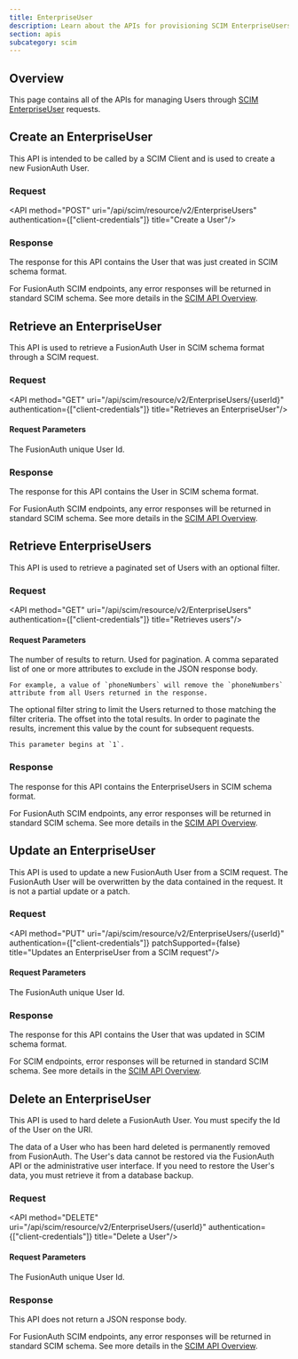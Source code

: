 ```yaml
---
title: EnterpriseUser
description: Learn about the APIs for provisioning SCIM EnterpriseUsers in FusionAuth using a SCIM Client.
section: apis
subcategory: scim
---
```


<EnterpriseEditionBlurb />

## Overview

This page contains all of the APIs for managing Users through [SCIM EnterpriseUser](https://datatracker.ietf.org/doc/html/rfc7643#section-4.3) requests.

## Create an EnterpriseUser

This API is intended to be called by a SCIM Client and is used to create a new FusionAuth User.

### Request

<API method="POST" uri="/api/scim/resource/v2/EnterpriseUsers" authentication={["client-credentials"]} title="Create a User"/>

<ScimEnterpriseuserRequestBody http_method="POST" />

### Response

The response for this API contains the User that was just created in SCIM schema format.

<ScimResponseCodes never_missing />

For FusionAuth SCIM endpoints, any error responses will be returned in standard SCIM schema. See more details in the [SCIM API Overview](/docs/apis/scim/).

<ScimEnterpriseuserResponseBody />

## Retrieve an EnterpriseUser

This API is used to retrieve a FusionAuth User in SCIM schema format through a SCIM request.

### Request

<API method="GET" uri="/api/scim/resource/v2/EnterpriseUsers/{userId}" authentication={["client-credentials"]} title="Retrieves an EnterpriseUser"/>

#### Request Parameters

<APIBlock>
  <APIField name="userId" type="UUID" optional>
    The FusionAuth unique User Id.
  </APIField>
</APIBlock>


### Response

The response for this API contains the User in SCIM schema format.

<ScimResponseCodes never_webhook_event />

For FusionAuth SCIM endpoints, any error responses will be returned in standard SCIM schema. See more details in the [SCIM API Overview](/docs/apis/scim/).

<ScimEnterpriseuserResponseBody />

## Retrieve EnterpriseUsers

This API is used to retrieve a paginated set of Users with an optional filter.

### Request

<API method="GET" uri="/api/scim/resource/v2/EnterpriseUsers" authentication={["client-credentials"]} title="Retrieves users"/>

#### Request Parameters

<APIBlock>
  <APIField name="count" type="Integer" optional>
    The number of results to return. Used for pagination.
  </APIField>
  <APIField name="excludedAttributes" type="String" optional since="1.39.0">
    A comma separated list of one or more attributes to exclude in the JSON response body.

    For example, a value of `phoneNumbers` will remove the `phoneNumbers` attribute from all Users returned in the response.
  </APIField>
  <APIField name="filter" type="String" optional since="1.39.0">
    The optional filter string to limit the Users returned to those matching the filter criteria.
  </APIField>
  <APIField name="startIndex" type="Integer" optional>
    The offset into the total results. In order to paginate the results, increment this value by the <InlineField>count</InlineField> for subsequent requests.

    This parameter begins at `1`.
  </APIField>
</APIBlock>

### Response

The response for this API contains the EnterpriseUsers in SCIM schema format.

<ScimResponseCodes />

For FusionAuth SCIM endpoints, any error responses will be returned in standard SCIM schema. See more details in the [SCIM API Overview](/docs/apis/scim/).

<ScimGroupListResponseBody />

## Update an EnterpriseUser

This API is used to update a new FusionAuth User from a SCIM request. The FusionAuth User will be overwritten by  the data contained in the request. It is not a partial update or a patch.

### Request

<API method="PUT" uri="/api/scim/resource/v2/EnterpriseUsers/{userId}" authentication={["client-credentials"]} patchSupported={false} title="Updates an EnterpriseUser from a SCIM request"/>

#### Request Parameters

<APIBlock>
  <APIField name="userId" type="UUID" optional>
    The FusionAuth unique User Id.
  </APIField>
</APIBlock>

<ScimEnterpriseuserRequestBody http_method="PUT" />

### Response

The response for this API contains the User that was updated in SCIM schema format.

<ScimResponseCodes />

For SCIM endpoints, error responses will be returned in standard SCIM schema. See more details in the [SCIM API Overview](/docs/apis/scim/).

<ScimEnterpriseuserResponseBody />

## Delete an EnterpriseUser

This API is used to hard delete a FusionAuth User. You must specify the Id of the User on the URI.

The data of a User who has been hard deleted is permanently removed from FusionAuth. The User's data cannot be restored via the FusionAuth API or the administrative user interface. If you need to restore the User's data, you must retrieve it from a database backup.

### Request

<API method="DELETE" uri="/api/scim/resource/v2/EnterpriseUsers/{userId}" authentication={["client-credentials"]} title="Delete a User"/>

#### Request Parameters

<APIBlock>
  <APIField name="userId" type="UUID" required>
    The FusionAuth unique User Id.
  </APIField>
</APIBlock>

### Response

This API does not return a JSON response body.

<ScimResponseCodes is_delete />

For FusionAuth SCIM endpoints, any error responses will be returned in standard SCIM schema. See more details in the [SCIM API Overview](/docs/apis/scim/).



